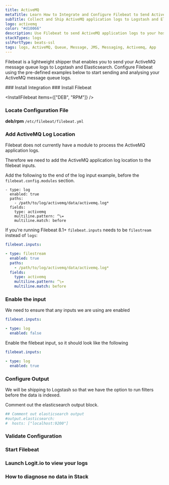 ```yaml
---
title: ActiveMQ
metaTitle: Learn How to Integrate and Configure Filebeat to Send ActiveMQ Logs
subTitle: Collect and Ship ActiveMQ application logs to Logstash and Elasticsearch
logo: activemq
color: "#d10066"
description: Use Filebeat to send ActiveMQ application logs to your hosted ELK stacks. Get started using our Filebeat ActiveMQ example configurations.
stackTypes: logs
sslPortType: beats-ssl
tags: logs, ActiveMQ, Queue, Message, JMS, Messaging, Activemq, App
---
```


Filebeat is a lightweight shipper that enables you to send your ActiveMQ message queue logs to Logstash and Elasticsearch. 
Configure Filebeat using the pre-defined examples below to start sending and analysing your ActiveMQ message queue logs.

<Steps>
  ### Install Integration
  <InstallIntegration/>
  ### Install Filebeat

  <InstallFilebeat items={["DEB", "RPM"]} />

  ### Locate Configuration File

  __deb/rpm__ `/etc/filebeat/filebeat.yml`

  ### Add ActiveMQ Log Location

  Filebeat does not currently have a module to process the ActiveMQ application logs.
          
  Therefore we need to add the ActiveMQ application log location to the filebeat inputs. 
  
  Add the following to the end of the log input example, before the `filebeat.config.modules` section.

  ```YML copy
  - type: log
    enabled: true
    paths:
      - /path/to/log/activemq/data/activemq.log*
    fields:
      type: activemq
      multiline.pattern: ^\=
      multiline.match: before
  ```
  
  If you're running Filebeat 8.1+ `filebeat.inputs` needs to be `filestream` instead of `logs`:

  ```yml copy
  filebeat.inputs:

  - type: filestream
    enabled: true
    paths:
      - /path/to/log/activemq/data/activemq.log*
    fields:
      type: activemq
      multiline.pattern: ^\=
      multiline.match: before
  ```

  ### Enable the input

  We need to ensure that any inputs we are using are enabled

  ```yml copy
  filebeat.inputs:

  - type: log
    enabled: false
  ```     

  Enable the filebeat input, so it should look like the following

  ```yml copy
  filebeat.inputs:

  - type: log
    enabled: true
  ```

  ### Configure Output

  We will be shipping to Logstash so that we have the option to run filters before the data is indexed.
          
  Comment out the elasticsearch output block.

  ```yml copy
  ## Comment out elasticsearch output
  #output.elasticsearch:
  #  hosts: ["localhost:9200"]
  ```
  <ConfigureOutput />

  ### Validate Configuration

  <ValidateBeat beatname="filebeat" />
  
  ### Start Filebeat

  <StartFilebeat />

  ### Launch Logit.io to view your logs

  <LaunchStack utmMedium="logs" utmCampaign="activemq" source="activemq" />

  ### How to diagnose no data in Stack

  <DiagnoseNoData />
  
</Steps>
